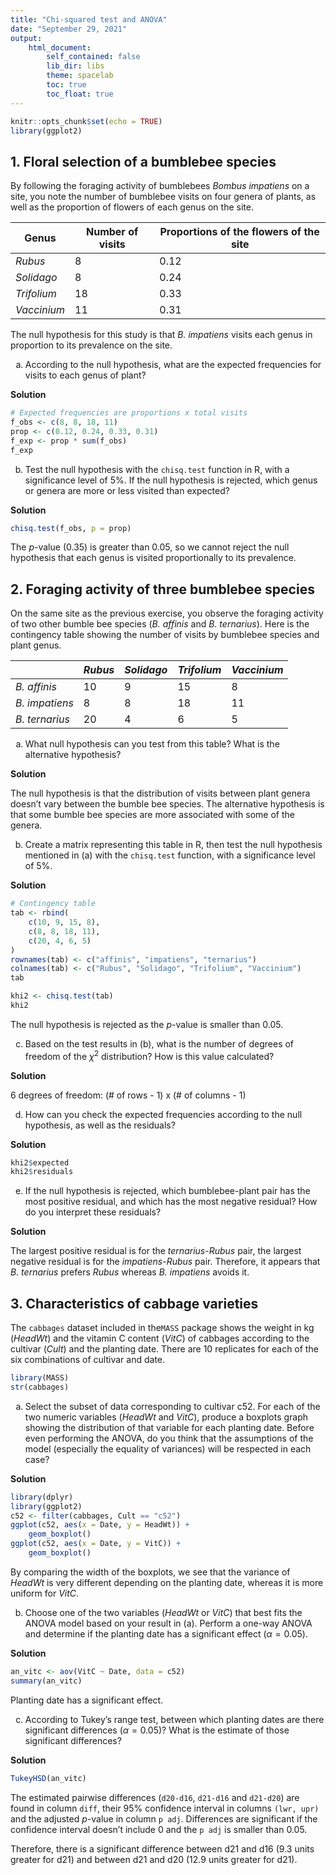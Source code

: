 ```yaml
---
title: "Chi-squared test and ANOVA"
date: "September 29, 2021"
output:
    html_document:
        self_contained: false
        lib_dir: libs
        theme: spacelab
        toc: true
        toc_float: true
---
```


```r
knitr::opts_chunk$set(echo = TRUE)
library(ggplot2)
```


## 1. Floral selection of a bumblebee species

By following the foraging activity of bumblebees *Bombus impatiens* on a site, you note the number of bumblebee visits on four genera of plants, as well as the proportion of flowers of each genus on the site.

| Genus | Number of visits | Proportions of the flowers of the site |
|---------+ ---+ ------|
| *Rubus* | 8 | 0.12 |
| *Solidago* | 8 | 0.24 |
| *Trifolium* | 18 | 0.33 |
| *Vaccinium* | 11 | 0.31 |

The null hypothesis for this study is that *B. impatiens* visits each genus in proportion to its prevalence on the site.

a) According to the null hypothesis, what are the expected frequencies for visits to each genus of plant?

**Solution**

```r
# Expected frequencies are proportions x total visits
f_obs <- c(8, 8, 18, 11)
prop <- c(0.12, 0.24, 0.33, 0.31)
f_exp <- prop * sum(f_obs)
f_exp
```


b) Test the null hypothesis with the `chisq.test` function in R, with a significance level of 5%. If the null hypothesis is rejected, which genus or genera are more or less visited than expected?

**Solution**

```r
chisq.test(f_obs, p = prop)
```

The $p$-value (0.35) is greater than 0.05, so we cannot reject the null hypothesis that each genus is visited proportionally to its prevalence.


## 2. Foraging activity of three bumblebee species

On the same site as the previous exercise, you observe the foraging activity of two other bumble bee species (*B. affinis* and *B. ternarius*). Here is the contingency table showing the number of visits by bumblebee species and plant genus.

| | *Rubus* | *Solidago* | *Trifolium* | *Vaccinium* |
|-+---------+------------+-------------+-------------|
| *B. affinis* | 10 | 9 | 15 | 8 |
| *B. impatiens* | 8 | 8 | 18 | 11 |
| *B. ternarius* | 20 | 4 | 6 | 5 |

a) What null hypothesis can you test from this table? What is the alternative hypothesis?

**Solution**

The null hypothesis is that the distribution of visits between plant genera doesn't vary between the bumble bee species. The alternative hypothesis is that some bumble bee species are more associated with some of the genera.

b) Create a matrix representing this table in R, then test the null hypothesis mentioned in (a) with the `chisq.test` function, with a significance level of 5%.

**Solution**

```r
# Contingency table
tab <- rbind(
    c(10, 9, 15, 8),
    c(8, 8, 18, 11),
    c(20, 4, 6, 5)
)
rownames(tab) <- c("affinis", "impatiens", "ternarius")
colnames(tab) <- c("Rubus", "Solidago", "Trifolium", "Vaccinium")
tab
```

```r
khi2 <- chisq.test(tab)
khi2
```

The null hypothesis is rejected as the $p$-value is smaller than 0.05.

c) Based on the test results in (b), what is the number of degrees of freedom of the $\chi^2$ distribution? How is this value calculated?

**Solution**

6 degrees of freedom: (# of rows - 1) x (# of columns - 1)

d) How can you check the expected frequencies according to the null hypothesis, as well as the residuals?

**Solution**

```r
khi2$expected
khi2$residuals
```

e) If the null hypothesis is rejected, which bumblebee-plant pair has the most positive residual, and which has the most negative residual? How do you interpret these residuals?

**Solution**

The largest positive residual is for the *ternarius*-*Rubus* pair, the largest negative residual is for the *impatiens*-*Rubus* pair. Therefore, it appears that *B. ternarius* prefers *Rubus* whereas *B. impatiens* avoids it.


## 3. Characteristics of cabbage varieties

The `cabbages` dataset included in the` MASS` package shows the weight in kg (*HeadWt*) and the vitamin C content (*VitC*) of cabbages according to the cultivar (*Cult*) and the planting date. There are 10 replicates for each of the six combinations of cultivar and date.

```r
library(MASS)
str(cabbages)
```

a) Select the subset of data corresponding to cultivar c52. For each of the two numeric variables (*HeadWt* and *VitC*), produce a boxplots graph showing the distribution of that variable for each planting date. Before even performing the ANOVA, do you think that the assumptions of the model (especially the equality of variances) will be respected in each case?

**Solution**

```r
library(dplyr)
library(ggplot2)
c52 <- filter(cabbages, Cult == "c52")
ggplot(c52, aes(x = Date, y = HeadWt)) +
    geom_boxplot()
ggplot(c52, aes(x = Date, y = VitC)) +
    geom_boxplot()
```

By comparing the width of the boxplots, we see that the variance of *HeadWt* is very different depending on the planting date, whereas it is more uniform for *VitC*.

b) Choose one of the two variables (*HeadWt* or *VitC*) that best fits the ANOVA model based on your result in (a). Perform a one-way ANOVA and determine if the planting date has a significant effect ($\alpha = 0.05$).

**Solution**

```r
an_vitc <- aov(VitC ~ Date, data = c52)
summary(an_vitc)
```

Planting date has a significant effect.

c) According to Tukey's range test, between which planting dates are there significant differences ($\alpha = 0.05$)? What is the estimate of those significant differences?

**Solution**

```r
TukeyHSD(an_vitc)
```

The estimated pairwise differences (`d20-d16`, `d21-d16` and `d21-d20`) are found in column `diff`, their 95% confidence interval in columns `(lwr, upr)` and the adjusted $p$-value in column `p adj`. Differences are significant if the confidence interval doesn't include 0 and the `p adj` is smaller than 0.05.

Therefore, there is a significant difference between d21 and d16 (9.3 units greater for d21) and between d21 and d20 (12.9 units greater for d21).
